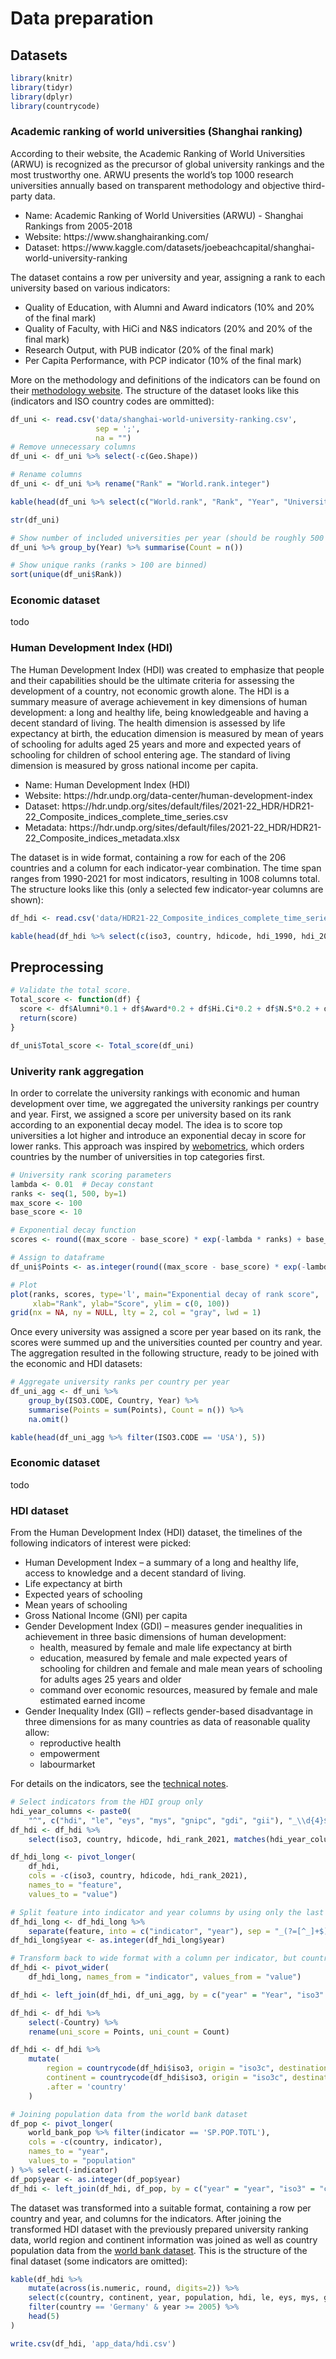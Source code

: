 # Data preparation

## Datasets

```r
library(knitr)
library(tidyr)
library(dplyr)
library(countrycode)
```

### Academic ranking of world universities (Shanghai ranking)

According to their website, the Academic Ranking of World Universities (ARWU) is recognized as the precursor of global university rankings and the most trustworthy one. ARWU presents the world's top 1000 research universities annually based on transparent methodology and objective third-party data.

- Name: Academic Ranking of World Universities (ARWU) - Shanghai Rankings from 2005-2018
- Website: https://www.shanghairanking.com/
- Dataset: https://www.kaggle.com/datasets/joebeachcapital/shanghai-world-university-ranking

The dataset contains a row per university and year, assigning a rank to each university based on various indicators:

- Quality of Education, with Alumni and Award indicators (10% and 20% of the final mark)
- Quality of Faculty, with HiCi and N&S indicators (20% and 20% of the final mark)
- Research Output, with PUB indicator (20% of the final mark)
- Per Capita Performance, with PCP indicator (10% of the final mark)

More on the methodology and definitions of the indicators can be found on their [methodology website](https://www.shanghairanking.com/methodology/arwu/2023). The structure of the dataset looks like this (indicators and ISO country codes are ommitted):

```r
df_uni <- read.csv('data/shanghai-world-university-ranking.csv',
                   sep = ';',
                   na = "")
# Remove unnecessary columns
df_uni <- df_uni %>% select(-c(Geo.Shape))

# Rename columns
df_uni <- df_uni %>% rename("Rank" = "World.rank.integer")

kable(head(df_uni %>% select(c("World.rank", "Rank", "Year", "University", "Country")), 10))
```
```r
str(df_uni)
```
```r
# Show number of included universities per year (should be roughly 500 per year)
df_uni %>% group_by(Year) %>% summarise(Count = n())
```
```r
# Show unique ranks (ranks > 100 are binned)
sort(unique(df_uni$Rank))
```

### Economic dataset

todo

### Human Development Index (HDI)

The Human Development Index (HDI) was created to emphasize that people and their capabilities should be the ultimate criteria for assessing the development of a country, not economic growth alone. The HDI is a summary measure of average achievement in key dimensions of human development: a long and healthy life, being knowledgeable and having a decent standard of living. The health dimension is assessed by life expectancy at birth, the education dimension is measured by mean of years of schooling for adults aged 25 years and more and expected years of schooling for children of school entering age. The standard of living dimension is measured by gross national income per capita.

- Name: Human Development Index (HDI)
- Website: https://hdr.undp.org/data-center/human-development-index
- Dataset: https://hdr.undp.org/sites/default/files/2021-22_HDR/HDR21-22_Composite_indices_complete_time_series.csv
- Metadata: https://hdr.undp.org/sites/default/files/2021-22_HDR/HDR21-22_Composite_indices_metadata.xlsx

The dataset is in wide format, containing a row for each of the 206 countries and a column for each indicator-year combination. The time span ranges from 1990-2021 for most indicators, resulting in 1008 columns total. The structure looks like this (only a selected few indicator-year columns are shown):

```r
df_hdi <- read.csv('data/HDR21-22_Composite_indices_complete_time_series.csv', sep = ',')

kable(head(df_hdi %>% select(c(iso3, country, hdicode, hdi_1990, hdi_2021, le_1990, le_2021)), 10))
```
## Preprocessing

```r
# Validate the total score.
Total_score <- function(df) {
  score <- df$Alumni*0.1 + df$Award*0.2 + df$Hi.Ci*0.2 + df$N.S*0.2 + df$PUB*0.2 + df$PCP*0.1
  return(score)
}

df_uni$Total_score <- Total_score(df_uni)
```

### Univerity rank aggregation

In order to correlate the university rankings with economic and human development over time, we aggregated the university rankings per country and year. First, we assigned a score per university based on its rank according to an exponential decay model. The idea is to score top universities a lot higher and introduce an exponential decay in score for lower ranks. This approach was inspired by [webometrics](https://www.webometrics.info/en/distribution_by_country), which orders countries by the number of universities in top categories first.

```r
# University rank scoring parameters
lambda <- 0.01  # Decay constant
ranks <- seq(1, 500, by=1)
max_score <- 100
base_score <- 10

# Exponential decay function
scores <- round((max_score - base_score) * exp(-lambda * ranks) + base_score)

# Assign to dataframe
df_uni$Points <- as.integer(round((max_score - base_score) * exp(-lambda * df_uni$Rank ) + base_score))

# Plot
plot(ranks, scores, type='l', main="Exponential decay of rank score",
     xlab="Rank", ylab="Score", ylim = c(0, 100))
grid(nx = NA, ny = NULL, lty = 2, col = "gray", lwd = 1)
```

Once every university was assigned a score per year based on its rank, the scores were summed up and the universities counted per country and year. The aggregation resulted in the following structure, ready to be joined with the economic and HDI datasets:
```r
# Aggregate university ranks per country per year
df_uni_agg <- df_uni %>%
    group_by(ISO3.CODE, Country, Year) %>%
    summarise(Points = sum(Points), Count = n()) %>%
    na.omit()

kable(head(df_uni_agg %>% filter(ISO3.CODE == 'USA'), 5))
```

### Economic dataset

todo

### HDI dataset

From the Human Development Index (HDI) dataset, the timelines of the following indicators of interest were picked:

- Human Development Index -- a summary of a long and healthy life, access to knowledge and a decent standard of living.
- Life expectancy at birth
- Expected years of schooling
- Mean years of schooling
- Gross National Income (GNI) per capita
- Gender Development Index (GDI) -- measures gender inequalities in achievement in three basic dimensions of human development:
  - health, measured by female and male life expectancy at birth
  - education, measured by female and male expected years of schooling for children and female and male mean years of schooling for adults ages 25 years and older
  - command over economic resources, measured by female and male estimated earned income
- Gender Inequality Index (GII) -- reflects gender-based disadvantage in three dimensions for as many countries as data of reasonable quality allow:
  - reproductive health
  - empowerment
  - labourmarket

For details on the indicators, see the [technical notes](https://hdr.undp.org/sites/default/files/2021-22_HDR/hdr2021-22_technical_notes.pdf).
```r
# Select indicators from the HDI group only
hdi_year_columns <- paste0(
    "^", c("hdi", "le", "eys", "mys", "gnipc", "gdi", "gii"), "_\\d{4}$")
df_hdi <- df_hdi %>%
    select(iso3, country, hdicode, hdi_rank_2021, matches(hdi_year_columns))
```


```r
df_hdi_long <- pivot_longer(
    df_hdi,
    cols = -c(iso3, country, hdicode, hdi_rank_2021),
    names_to = "feature",
    values_to = "value")
```
```r
# Split feature into indicator and year columns by using only the last separator
df_hdi_long <- df_hdi_long %>%
    separate(feature, into = c("indicator", "year"), sep = "_(?=[^_]+$)", extra = "merge")
df_hdi_long$year <- as.integer(df_hdi_long$year)
```

```r
# Transform back to wide format with a column per indicator, but country and year as rows
df_hdi <- pivot_wider(
    df_hdi_long, names_from = "indicator", values_from = "value")
```
```r
df_hdi <- left_join(df_hdi, df_uni_agg, by = c("year" = "Year", "iso3" = "ISO3.CODE"))

df_hdi <- df_hdi %>%
    select(-Country) %>%
    rename(uni_score = Points, uni_count = Count)
```


```r
df_hdi <- df_hdi %>%
    mutate(
        region = countrycode(df_hdi$iso3, origin = "iso3c", destination = "region"),
        continent = countrycode(df_hdi$iso3, origin = "iso3c", destination = "continent"),
        .after = 'country'
    )
```
```r
# Joining population data from the world bank dataset
df_pop <- pivot_longer(
    world_bank_pop %>% filter(indicator == 'SP.POP.TOTL'),
    cols = -c(country, indicator),
    names_to = "year",
    values_to = "population"
) %>% select(-indicator)
df_pop$year <- as.integer(df_pop$year)
df_hdi <- left_join(df_hdi, df_pop, by = c("year" = "year", "iso3" = "country"))

```
The dataset was transformed into a suitable format, containing a row per country and year, and columns for the indicators. After joining the transformed HDI dataset with the previously prepared university ranking data, world region and continent information was joined as well as country population data from the [world bank dataset](https://data.worldbank.org). This is the structure of the final dataset (some indicators are omitted):

```r
kable(df_hdi %>%
    mutate(across(is.numeric, round, digits=2)) %>%
    select(c(country, continent, year, population, hdi, le, eys, mys, gnipc, uni_score, uni_count)) %>%
    filter(country == 'Germany' & year >= 2005) %>%
    head(5)
)
```

```r
write.csv(df_hdi, 'app_data/hdi.csv')
```

